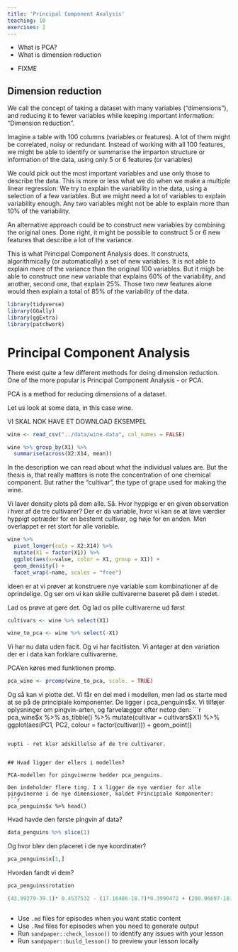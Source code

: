 ```yaml
---
title: 'Principal Component Analysis'
teaching: 10
exercises: 2
---
```


:::::::::::::::::::::::::::::::::::::: questions 

- What is PCA?
- What is dimension reduction

::::::::::::::::::::::::::::::::::::::::::::::::

::::::::::::::::::::::::::::::::::::: objectives

- FIXME

::::::::::::::::::::::::::::::::::::::::::::::::

## Dimension reduction

We call the concept of taking a dataset with many variables ("dimensions"), and
reducing it to fewer variables while keeping important information: "Dimension reduction".

Imagine a table with 100 columns (variables or features). A lot of them might
be correlated, noisy or redundant. Instead of working with all 100 features, we
might be able to identify or summarise the imparton structure or information
of the data, using only 5 or 6 features (or variables)

We could pick out the most important variables and use only those to describe the
data. This is more or less what we do when we make a multiple linear regression:
We try to explain the variability in the data, using a selection of a few variables.
But we might need a lot of variables to explain variability enough. Any two variables
might not be able to explain more than 10% of the variability.

An alternative approach could be to construct new variables by combining the 
original ones. Done right, it might be possible to construct 5 or 6 new
features that describe a lot of the variance.

This is what Principal Component Analysis does. It constructs, algorithmically
(or automatically) a set of new variables. It is not able to explain more
of the variance than the original 100 variables. But it migh be able to 
construct one new variable that explains 60% of the variability, and another,
second one, that explain 25%. Those two new features alone would then
explain a total of 85% of the variability of the data. 


```r
library(tidyverse)
library(GGally)
library(ggExtra)
library(patchwork)
```

# Principal Component Analysis

There exist quite a few different methods for doing dimension reduction. One
of the more popular is Principal Component Analysis - or PCA.

PCA is a method for reducing dimensions of a dataset. 


Let us look at some data, in this case wine. 

VI SKAL NOK HAVE ET DOWNLOAD EKSEMPEL

```r
wine <- read_csv("../data/wine.data", col_names = FALSE)
```

```r
wine %>% group_by(X1) %>% 
  summarise(across(X2:X14, mean))
```




In the description we can read about what the individual values are. But the 
thesis is, that really matters is note the concentration of one chemical component.
But rather the "cultivar", the type of grape used for making the wine.


Vi laver density plots på dem alle. Så. Hvor hyppige er en given 
observation i hver af de tre cultivarer? Der er da variable, hvor
vi kan se at lave værdier hyppigt optræder for en bestemt cultivar,
og høje for en anden. Men overlappet er ret stort for alle 
variable.
```r
wine %>% 
  pivot_longer(cols = X2:X14) %>% 
  mutate(X1 = factor(X1)) %>% 
  ggplot(aes(x=value, color = X1, group = X1)) +
  geom_density() +
  facet_wrap(~name, scales = "free")
```


ideen er at vi prøver at konstruere nye variable som kombinationer 
af de oprindelige. Og ser om vi kan skille cultivarerne baseret på 
dem i stedet.



Lad os prøve at gøre det. Og lad os pille cultivarerne ud først

```r
cultivars <- wine %>% select(X1)
```


```r
wine_to_pca <- wine %>% select(-X1)
```

Vi har nu data uden facit. Og vi har facitlisten. Vi antager at den 
variation der er i data kan forklare cultivarerne.

PCA'en køres med funktionen promp.



```r
pca_wine <- prcomp(wine_to_pca, scale. = TRUE)
```

Og så kan vi plotte det. Vi får en del med i modellen, men lad os starte
med at se på de principiale komponenter. De ligger i pca_penguins$x.
Vi tilføjer oplysninger om pingvin-arten, og farvelægger efter netop den:
```r
pca_wine$x %>% 
  as_tibble() %>% 
  mutate(cultivar = cultivars$X1) %>% 
  ggplot(aes(PC1, PC2, colour = factor(cultivar))) + 
  geom_point()

```

vupti - ret klar adskillelse af de tre cultivarer.


## Hvad ligger der ellers i modellen?

PCA-modellen for pingvinerne hedder pca_penguins. 

Den indeholder flere ting. I x ligger de nye værdier for alle 
pingvinerne i de nye dimensioner, kaldet Principiale Komponenter:
```r
pca_penguins$x %>% head()
```


Hvad havde den første pingvin af data?
```r
data_penguins %>% slice(1)
```

Og hvor blev den placeret i de nye koordinater?
```r
pca_penguins$x[1,]
```
Hvordan fandt vi dem?
```r
pca_penguins$rotation
```

```r
(43.99279-39.1)* 0.4537532 - (17.16486-18.7)*0.3990472 + (200.96697-181)*0.5768250+ (4207.05706-3750)*0.5496747
```
```r

```


::::::::::::::::::::::::::::::::::::: keypoints 

- Use `.md` files for episodes when you want static content
- Use `.Rmd` files for episodes when you need to generate output
- Run `sandpaper::check_lesson()` to identify any issues with your lesson
- Run `sandpaper::build_lesson()` to preview your lesson locally

::::::::::::::::::::::::::::::::::::::::::::::::

